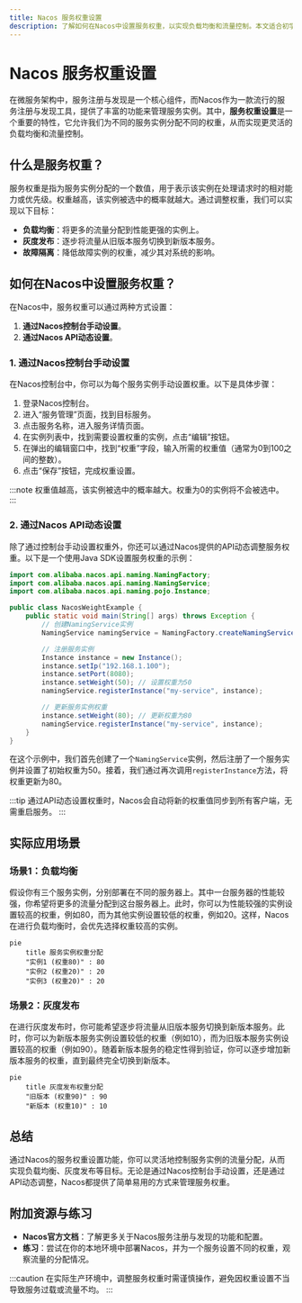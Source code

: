```yaml
---
title: Nacos 服务权重设置
description: 了解如何在Nacos中设置服务权重，以实现负载均衡和流量控制。本文适合初学者，包含代码示例和实际应用场景。
---
```


# Nacos 服务权重设置

在微服务架构中，服务注册与发现是一个核心组件，而Nacos作为一款流行的服务注册与发现工具，提供了丰富的功能来管理服务实例。其中，**服务权重设置**是一个重要的特性，它允许我们为不同的服务实例分配不同的权重，从而实现更灵活的负载均衡和流量控制。

## 什么是服务权重？

服务权重是指为服务实例分配的一个数值，用于表示该实例在处理请求时的相对能力或优先级。权重越高，该实例被选中的概率就越大。通过调整权重，我们可以实现以下目标：

- **负载均衡**：将更多的流量分配到性能更强的实例上。
- **灰度发布**：逐步将流量从旧版本服务切换到新版本服务。
- **故障隔离**：降低故障实例的权重，减少其对系统的影响。

## 如何在Nacos中设置服务权重？

在Nacos中，服务权重可以通过两种方式设置：

1. **通过Nacos控制台手动设置**。
2. **通过Nacos API动态设置**。

### 1. 通过Nacos控制台手动设置

在Nacos控制台中，你可以为每个服务实例手动设置权重。以下是具体步骤：

1. 登录Nacos控制台。
2. 进入“服务管理”页面，找到目标服务。
3. 点击服务名称，进入服务详情页面。
4. 在实例列表中，找到需要设置权重的实例，点击“编辑”按钮。
5. 在弹出的编辑窗口中，找到“权重”字段，输入所需的权重值（通常为0到100之间的整数）。
6. 点击“保存”按钮，完成权重设置。

:::note
权重值越高，该实例被选中的概率越大。权重为0的实例将不会被选中。
:::

### 2. 通过Nacos API动态设置

除了通过控制台手动设置权重外，你还可以通过Nacos提供的API动态调整服务权重。以下是一个使用Java SDK设置服务权重的示例：

```java
import com.alibaba.nacos.api.naming.NamingFactory;
import com.alibaba.nacos.api.naming.NamingService;
import com.alibaba.nacos.api.naming.pojo.Instance;

public class NacosWeightExample {
    public static void main(String[] args) throws Exception {
        // 创建NamingService实例
        NamingService namingService = NamingFactory.createNamingService("127.0.0.1:8848");

        // 注册服务实例
        Instance instance = new Instance();
        instance.setIp("192.168.1.100");
        instance.setPort(8080);
        instance.setWeight(50); // 设置权重为50
        namingService.registerInstance("my-service", instance);

        // 更新服务实例权重
        instance.setWeight(80); // 更新权重为80
        namingService.registerInstance("my-service", instance);
    }
}
```

在这个示例中，我们首先创建了一个`NamingService`实例，然后注册了一个服务实例并设置了初始权重为50。接着，我们通过再次调用`registerInstance`方法，将权重更新为80。

:::tip
通过API动态设置权重时，Nacos会自动将新的权重值同步到所有客户端，无需重启服务。
:::

## 实际应用场景

### 场景1：负载均衡

假设你有三个服务实例，分别部署在不同的服务器上。其中一台服务器的性能较强，你希望将更多的流量分配到这台服务器上。此时，你可以为性能较强的实例设置较高的权重，例如80，而为其他实例设置较低的权重，例如20。这样，Nacos在进行负载均衡时，会优先选择权重较高的实例。

```mermaid
pie
    title 服务实例权重分配
    "实例1 (权重80)" : 80
    "实例2 (权重20)" : 20
    "实例3 (权重20)" : 20
```

### 场景2：灰度发布

在进行灰度发布时，你可能希望逐步将流量从旧版本服务切换到新版本服务。此时，你可以为新版本服务实例设置较低的权重（例如10），而为旧版本服务实例设置较高的权重（例如90）。随着新版本服务的稳定性得到验证，你可以逐步增加新版本服务的权重，直到最终完全切换到新版本。

```mermaid
pie
    title 灰度发布权重分配
    "旧版本 (权重90)" : 90
    "新版本 (权重10)" : 10
```

## 总结

通过Nacos的服务权重设置功能，你可以灵活地控制服务实例的流量分配，从而实现负载均衡、灰度发布等目标。无论是通过Nacos控制台手动设置，还是通过API动态调整，Nacos都提供了简单易用的方式来管理服务权重。

## 附加资源与练习

- **Nacos官方文档**：了解更多关于Nacos服务注册与发现的功能和配置。
- **练习**：尝试在你的本地环境中部署Nacos，并为一个服务设置不同的权重，观察流量的分配情况。

:::caution
在实际生产环境中，调整服务权重时需谨慎操作，避免因权重设置不当导致服务过载或流量不均。
:::